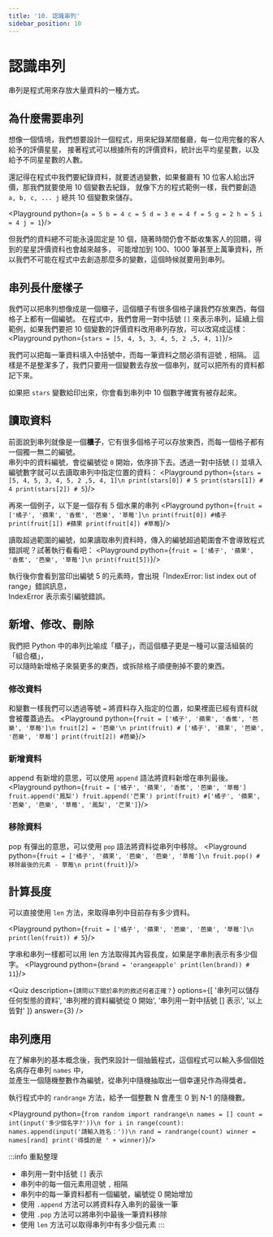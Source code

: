 ```yaml
---
title: '10. 認識串列'
sidebar_position: 10
---
```


# 認識串列
串列是程式用來存放大量資料的一種方式。

## 為什麼需要串列
想像一個情境，我們想要設計一個程式，用來紀錄某間餐廳，每一位用完餐的客人給予的評價星星，
接著程式可以根據所有的評價資料，統計出平均星星數，以及給予不同星星數的人數。

還記得在程式中我們要紀錄資料，就要透過變數，如果餐廳有 10 位客人給出評價，那我們就要使用 10 個變數去紀錄，
就像下方的程式範例一樣，我們要創造 `a, b, c, ... j` 總共 10 個變數來儲存。

<Playground python={`
a = 5
b = 4
c = 5
d = 3
e = 4
f = 5
g = 2
h = 5
i = 4
j = 1
`}/>

但我們的資料總不可能永遠固定是 10 個，隨著時間仍會不斷收集客人的回饋，得到的星星評價資料也會越來越多，
可能增加到 100、1000 筆甚至上萬筆資料，所以我們不可能在程式中去創造那麼多的變數，這個時候就要用到串列。

## 串列長什麼樣子
我們可以把串列想像成是一個櫃子，這個櫃子有很多個格子讓我們存放東西，每個格子上都有一個編號。
在程式中，我們會用一對中括號 `[]` 來表示串列，延續上個範例，如果我們要把 10 個變數的評價資料改用串列存放，可以改寫成這樣：
<Playground python={`
stars = [5, 4, 5, 3, 4, 5, 2 ,5, 4, 1]
`}/>

我們可以把每一筆資料填入中括號中，而每一筆資料之間必須有逗號 `,` 相隔。
這樣是不是整潔多了，我們只要用一個變數去存放一個串列，就可以把所有的資料都記下來。

如果把 `stars` 變數給印出來，你會看到串列中 10 個數字確實有被存起來。

## 讀取資料
前面說到串列就像是一個**櫃子**，它有很多個格子可以存放東西，而每一個格子都有一個獨一無二的編號。<br/>
串列中的資料編號，會從編號從 `0` 開始，依序排下去。透過一對中括號 `[]` 並填入編號數字就可以去讀取串列中指定位置的資料：
<Playground python={`
stars = [5, 4, 5, 3, 4, 5, 2 ,5, 4, 1]\n
print(stars[0]) # 5
print(stars[1]) # 4
print(stars[2]) # 5
`}/>

再來一個例子，以下是一個存有 5 個水果的串列
<Playground python={`
fruit = ['橘子', '蘋果', '香蕉', '芭樂', '草莓']\n
print(fruit[0]) #橘子
print(fruit[1]) #蘋果
print(fruit[4]) #草莓
`}/>

讀取超過範圍的編號，如果讀取串列資料時，傳入的編號超過範圍會不會導致程式錯誤呢？試著執行看看吧：
<Playground python={`
fruit = ['橘子', '蘋果', '香蕉', '芭樂', '草莓']\n
print(fruit[5])
`}/>

執行後你會看到當印出編號 5 的元素時，會出現「IndexError: list index out of range」錯誤訊息，<br/>
IndexError 表示索引編號錯誤。

## 新增、修改、刪除
我們把 Python 中的串列比喻成「櫃子」，而這個櫃子更是一種可以靈活組裝的「組合櫃」，<br/>
可以隨時新增格子來裝更多的東西，或拆除格子順便刪掉不要的東西。

### 修改資料
和變數一樣我們可以透過等號 `=` 將資料存入指定的位置，如果裡面已經有資料就會被覆蓋過去。
<Playground python={`
fruit = ['橘子', '蘋果', '香蕉', '芭樂', '草莓']\n
fruit[2] = '芭樂'\n
print(fruit) # ['橘子', '蘋果', '芭樂', '芭樂', '草莓']
print(fruit[2]) #芭樂
`}/>

### 新增資料
append 有新增的意思，可以使用 `append` 語法將資料新增在串列最後。
<Playground python={`
fruit = ['橘子', '蘋果', '香蕉', '芭樂', '草莓']
fruit.append('鳳梨')
fruit.append('芒果')
print(fruit) #['橘子', '蘋果', '芭樂', '芭樂', '草莓', '鳳梨', '芒果']
`}/>

### 移除資料
pop 有彈出的意思，可以使用 `pop` 語法將資料從串列中移除。
<Playground python={`
fruit = ['橘子', '蘋果', '芭樂', '芭樂', '草莓']\n
fruit.pop() #移除最後的元素 - 草莓\n
print(fruit)
`}/>

## 計算長度
可以直接使用 `len` 方法，來取得串列中目前存有多少資料。

<Playground python={`
fruit = ['橘子', '蘋果', '芭樂', '芭樂', '草莓']\n
print(len(fruit)) # 5
`}/>

字串和串列一樣都可以用 len 方法取得其內容長度，如果是字串則表示有多少個字。
<Playground python={`
brand = 'orangeapple'
print(len(brand)) # 11
`}/>

<Quiz
    description={`請問以下關於串列的敘述何者正確？`}
    options={[
        '串列可以儲存任何型態的資料',
        '串列裡的資料編號從 0 開始',
        '串列用一對中括號 [] 表示',
        '以上皆對'
    ]}
  answer={3}
/>

## 串列應用
在了解串列的基本概念後，我們來設計一個抽籤程式，這個程式可以輸入多個個姓名病存在串列 `names` 中，<br/>
並產生一個隨機整數作為編號，從串列中隨機抽取出一個幸運兒作為得獎者。

執行程式中的 `randrange` 方法，給予一個整數 N 會產生 0 到 N-1 的隨機數。

<Playground python={`
from random import randrange\n
names = []
count = int(input('多少個名字?'))\n
for i in range(count):
  names.append(input('請輸入姓名：'))\n
rand = randrange(count)
winner = names[rand]
print('得獎的是 ' + winner)
`}/>

:::info 重點整理
* 串列用一對中括號 `[]` 表示
* 串列中的每一個元素用逗號 `,` 相隔
* 串列中的每一筆資料都有一個編號，編號從 0 開始增加
* 使用 `.append` 方法可以將資料存入串列的最後一筆
* 使用 `.pop` 方法可以將串列中最後一筆資料移除
* 使用 `len` 方法可以取得串列中有多少個元素
:::